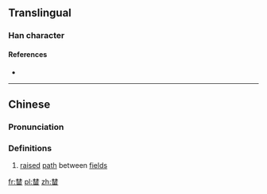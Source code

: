 ==Translingual==

===Han character===
{{Han char|rn=75|rad=木|as=09|sn=13|four=44609|canj=DDW,XDDW|ids=⿱林田}}

====References====
* {{Han ref|kx=0542.191|hdz=21244.060|uh=6983|ud=27011|bh=DEC6|bd=57030}}

----

==Chinese==
{{zh-forms}}

===Pronunciation===
{{zh-pron
|m=tán
|c=dam4,tam4
|mc=
|oc=
|ma=
|cat=n
}}

===Definitions===
# [[raise]]d [[path]] between [[field]]s

[[fr:榃]]
[[pl:榃]]
[[zh:榃]]